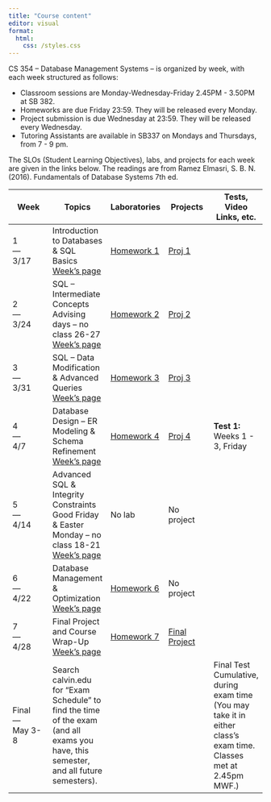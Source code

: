 ```yaml
---
title: "Course content"
editor: visual
format: 
  html:
    css: /styles.css
---
```


CS 354 – Database Management Systems – is organized by week, with each week structured as follows:

-   Classroom sessions are Monday-Wednesday-Friday 2.45PM - 3.50PM at SB 382.
-   Homeworks are due Friday 23:59. They will be released every Monday.
-   Project submission is due Wednesday at 23:59. They will be released every Wednesday.
-   Tutoring Assistants are available in SB337 on Mondays and Thursdays, from 7 - 9 pm.

The SLOs (Student Learning Objectives), labs, and projects for each week are given in the links below. The readings are from Ramez Elmasri, S. B. N. (2016). Fundamentals of Database Systems 7th ed.

| Week | Topics | Laboratories | Projects | Tests, Video Links, etc. |
|---------------|---------------|---------------|---------------|---------------|
| 1 <br> --- <br> 3/17 | Introduction to Databases & SQL Basics <br> [Week's page](/week01.qmd) | [Homework 1](/hws/hw01.qmd) | [Proj 1](/projects/proj01.qmd) |  |
| 2 <br> --- <br> 3/24 | SQL – Intermediate Concepts <br> Advising days – no class 26-27 <br>[Week's page](/week02.qmd) | [Homework 2](/hws/hw02.qmd) | [Proj 2](/projects/proj02.qmd) |  |
| 3 <br> --- <br> 3/31 | SQL – Data Modification & Advanced Queries <br>[Week's page](/week03.qmd) | [Homework 3](/hws/hw03.qmd) | [Proj 3](/projects/proj03.ipynb) |  |
| 4 <br> --- <br> 4/7 | Database Design – ER Modeling & Schema Refinement <br>[Week's page](/week04.qmd) | [Homework 4](/hws/hw04.qmd) | [Proj 4](/projects/proj04.qmd) | **Test 1:** Weeks 1 - 3, Friday |
| 5 <br> --- <br> 4/14 | Advanced SQL & Integrity Constraints <br> Good Friday & Easter Monday – no class 18-21 <br> [Week's page](/week05.qmd) | No lab | No project |  |
| 6 <br> --- <br> 4/22 | Database Management & Optimization <br>[Week's page](/week06.qmd) | [Homework 6](/hws/hw06.qmd) | No project |  |
| 7 <br> --- <br> 4/28 | Final Project and Course Wrap-Up <br>[Week's page](/week07.qmd) | [Homework 7](/hws/hw07.qmd) | [Final Project](/projects/proj99-final.qmd) |  |
| Final <br> --- <br> May 3-8 | Search calvin.edu for "Exam Schedule" to find the time of the exam (and all exams you have, this semester, and all future semesters). |  |  | Final Test Cumulative, during exam time (You may take it in either class's exam time. Classes met at 2.45pm MWF.) |

<!-- | 11   |   | OpenMP, etc. [SLOs] [Slides]  | Lab 11    | Project 11    |   | -->